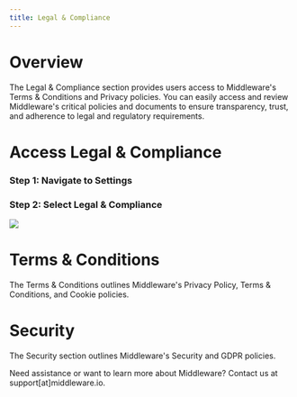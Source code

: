```yaml
---
title: Legal & Compliance
---
```


# Overview

The Legal & Compliance section provides users access to Middleware's Terms & Conditions and Privacy policies. You can easily access and review Middleware's critical policies and documents to ensure transparency, trust, and adherence to legal and regulatory requirements.

# Access Legal & Compliance

### Step 1: Navigate to Settings

### Step 2: Select Legal & Compliance

![](https://lh5.googleusercontent.com/CMVerufja1kCiB1NVE0_T_cJVgEp2mu0bGlCZ7G9PUmL1kqMkvu89ahxW13hENCom5T7Le35H4Q_31_2eGw3PUWKpxv4sGCOyjO9PGxAFZb516Zyf5GGoozLS8PAIYxyYpR1TJYiQJQhycQaMh6TRt0)


# Terms & Conditions

The Terms & Conditions outlines Middleware's Privacy Policy, Terms & Conditions, and Cookie policies.

# Security

The Security section outlines Middleware's Security and GDPR policies.

<Note> Need assistance or want to learn more about Middleware? Contact us at support[at]middleware.io. </Note>